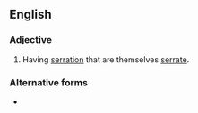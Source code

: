 {{also|bi-serrate}}

==English==

===Adjective===
{{en-adj|-}}

# {{lb|en|botany|of leaves}} Having [[serration]] that are themselves [[serrate]].

===Alternative forms===
* {{l|en|bi-serrate}}